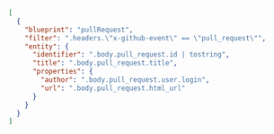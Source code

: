 ```json showLineNumbers
[
  {
    "blueprint": "pullRequest",
    "filter": ".headers.\"x-github-event\" == \"pull_request\"",
    "entity": {
      "identifier": ".body.pull_request.id | tostring",
      "title": ".body.pull_request.title",
      "properties": {
        "author": ".body.pull_request.user.login",
        "url": ".body.pull_request.html_url"
      }
    }
  }
]
```
